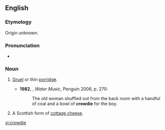 ==English==
{{wikipedia}}
===Etymology===
Origin unknown.

===Pronunciation===
*{{a|UK}} {{IPA|/ˈkɹaʊdi/}}

===Noun===
{{en-noun|-}}

# {{context|Scotland|now|_|historical}} [[gruel|Gruel]] or thin [[porridge]].
#*'''1982''', {{w|TC Boyle}}, ''Water Music'', Penguin 2006, p. 270:
#*:The old woman shuffled out from the back room with a handful of coal and a bowl of '''crowdie''' for the boy.
# A Scottish form of [[cottage cheese]].

[[vi:crowdie]]